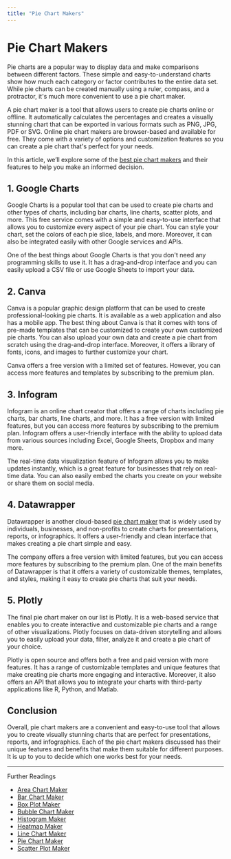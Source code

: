 ```yaml
---
title: "Pie Chart Makers"
---
```

# Pie Chart Makers

Pie charts are a popular way to display data and make comparisons between different factors. These simple and easy-to-understand charts show how much each category or factor contributes to the entire data set. While pie charts can be created manually using a ruler, compass, and a protractor, it's much more convenient to use a pie chart maker.

A pie chart maker is a tool that allows users to create pie charts online or offline. It automatically calculates the percentages and creates a visually stunning chart that can be exported in various formats such as PNG, JPG, PDF or SVG. Online pie chart makers are browser-based and available for free. They come with a variety of options and customization features so you can create a pie chart that's perfect for your needs.

In this article, we’ll explore some of the [best pie chart makers](https://sites.google.com/view/how-to-pick-online-chart-maker/pie-chart-maker) and their features to help you make an informed decision.

## 1. Google Charts

Google Charts is a popular tool that can be used to create pie charts and other types of charts, including bar charts, line charts, scatter plots, and more. This free service comes with a simple and easy-to-use interface that allows you to customize every aspect of your pie chart. You can style your chart, set the colors of each pie slice, labels, and more. Moreover, it can also be integrated easily with other Google services and APIs.

One of the best things about Google Charts is that you don't need any programming skills to use it. It has a drag-and-drop interface and you can easily upload a CSV file or use Google Sheets to import your data.

## 2. Canva

Canva is a popular graphic design platform that can be used to create professional-looking pie charts. It is available as a web application and also has a mobile app. The best thing about Canva is that it comes with tons of pre-made templates that can be customized to create your own customized pie charts. You can also upload your own data and create a pie chart from scratch using the drag-and-drop interface. Moreover, it offers a library of fonts, icons, and images to further customize your chart.

Canva offers a free version with a limited set of features. However, you can access more features and templates by subscribing to the premium plan.

## 3. Infogram

Infogram is an online chart creator that offers a range of charts including pie charts, bar charts, line charts, and more. It has a free version with limited features, but you can access more features by subscribing to the premium plan. Infogram offers a user-friendly interface with the ability to upload data from various sources including Excel, Google Sheets, Dropbox and many more.

The real-time data visualization feature of Infogram allows you to make updates instantly, which is a great feature for businesses that rely on real-time data. You can also easily embed the charts you create on your website or share them on social media.

## 4. Datawrapper

Datawrapper is another cloud-based [pie chart maker](https://docs.kanaries.net/charts/pie-chart-maker) that is widely used by individuals, businesses, and non-profits to create charts for presentations, reports, or infographics. It offers a user-friendly and clean interface that makes creating a pie chart simple and easy.

The company offers a free version with limited features, but you can access more features by subscribing to the premium plan. One of the main benefits of Datawrapper is that it offers a variety of customizable themes, templates, and styles, making it easy to create pie charts that suit your needs.

## 5. Plotly

The final pie chart maker on our list is Plotly. It is a web-based service that enables you to create interactive and customizable pie charts and a range of other visualizations. Plotly focuses on data-driven storytelling and allows you to easily upload your data, filter, analyze it and create a pie chart of your choice.

Plotly is open source and offers both a free and paid version with more features. It has a range of customizable templates and unique features that make creating pie charts more engaging and interactive. Moreover, it also offers an API that allows you to integrate your charts with third-party applications like R, Python, and Matlab.

## Conclusion

Overall, pie chart makers are a convenient and easy-to-use tool that allows you to create visually stunning charts that are perfect for presentations, reports, and infographics. Each of the pie chart makers discussed has their unique features and benefits that make them suitable for different purposes. It is up to you to decide which one works best for your needs.


---

Further Readings

+ [Area Chart Maker](/posts/area-chart-maker)
+ [Bar Chart Maker](/posts/bar-chart-maker)
+ [Box Plot Maker](/posts/box-plot-maker)
+ [Bubble Chart Maker](/posts/bubble-chart-maker)
+ [Histogram Maker](/posts/histogram-maker)
+ [Heatmap Maker](/posts/heatmap-maker)
+ [Line Chart Maker](/posts/line-chart-maker)
+ [Pie Chart Maker](/posts/pie-chart-maker)
+ [Scatter Plot Maker](/posts/scatter-plot-maker)
